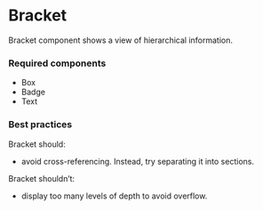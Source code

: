 <Meta title="Components/Bracket/Bracket" />

# Bracket

Bracket component shows a view of hierarchical information.

### Required components

- Box
- Badge
- Text

### Best practices

Bracket should:
- avoid cross-referencing. Instead, try separating it into sections.

Bracket shouldn’t:
- display too many levels of depth to avoid overflow.
